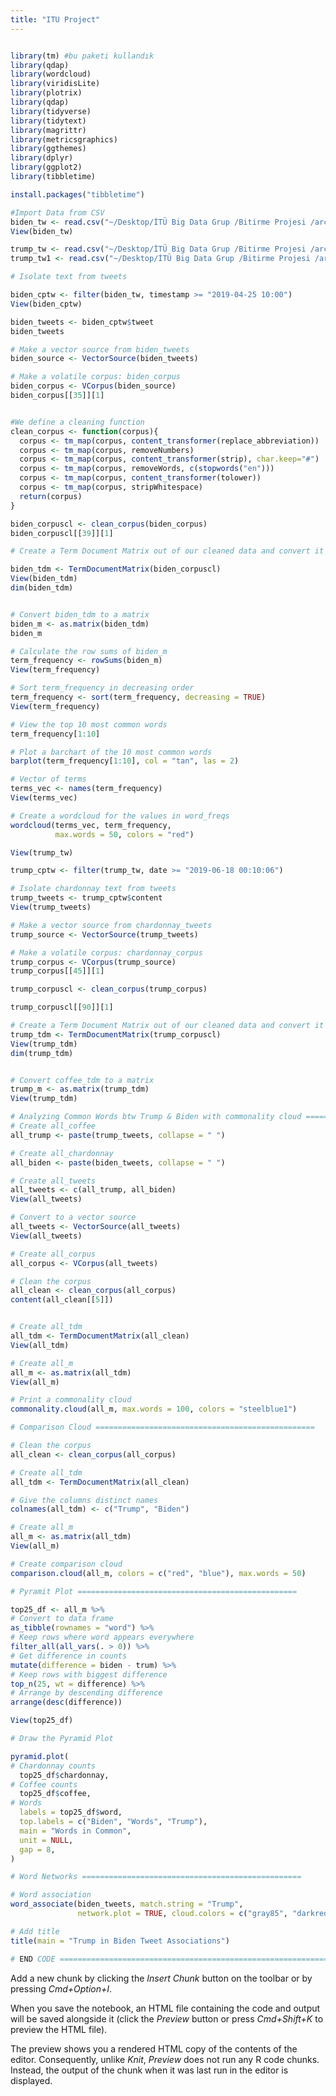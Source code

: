 ```yaml
---
title: "ITU Project"
---
```


```r
```


```r
library(tm) #bu paketi kullandık
library(qdap) 
library(wordcloud)
library(viridisLite)
library(plotrix)
library(qdap)
library(tidyverse)
library(tidytext)
library(magrittr)
library(metricsgraphics)
library(ggthemes)
library(dplyr)
library(ggplot2)
library(tibbletime)

install.packages("tibbletime")

```


```r

#Import Data from CSV
biden_tw <- read.csv("~/Desktop/İTÜ Big Data Grup /Bitirme Projesi /archive/JoeBidenTweets.csv", stringsAsFactors = FALSE)
View(biden_tw)

trump_tw <- read.csv("~/Desktop/İTÜ Big Data Grup /Bitirme Projesi /archive/realdonaldtrump.csv", stringsAsFactors = FALSE)
trump_tw1 <- read.csv("~/Desktop/İTÜ Big Data Grup /Bitirme Projesi /archive/trumptweets.csv", stringsAsFactors = FALSE)
```

```r
# Isolate text from tweets

biden_cptw <- filter(biden_tw, timestamp >= "2019-04-25 10:00")
View(biden_cptw)

biden_tweets <- biden_cptw$tweet
biden_tweets

# Make a vector source from biden_tweets
biden_source <- VectorSource(biden_tweets)

# Make a volatile corpus: biden_corpus
biden_corpus <- VCorpus(biden_source)
biden_corpus[[35]][1]


#We define a cleaning function
clean_corpus <- function(corpus){
  corpus <- tm_map(corpus, content_transformer(replace_abbreviation))
  corpus <- tm_map(corpus, removeNumbers)
  corpus <- tm_map(corpus, content_transformer(strip), char.keep="#")
  corpus <- tm_map(corpus, removeWords, c(stopwords("en")))
  corpus <- tm_map(corpus, content_transformer(tolower))
  corpus <- tm_map(corpus, stripWhitespace)
  return(corpus)
}

biden_corpuscl <- clean_corpus(biden_corpus)
biden_corpuscl[[39]][1]

# Create a Term Document Matrix out of our cleaned data and convert it to a Matrix

biden_tdm <- TermDocumentMatrix(biden_corpuscl)
View(biden_tdm)
dim(biden_tdm)


# Convert biden_tdm to a matrix
biden_m <- as.matrix(biden_tdm)
biden_m

```

```r
# Calculate the row sums of biden_m
term_frequency <- rowSums(biden_m)
View(term_frequency)

# Sort term_frequency in decreasing order
term_frequency <- sort(term_frequency, decreasing = TRUE)
View(term_frequency)

# View the top 10 most common words
term_frequency[1:10]

# Plot a barchart of the 10 most common words
barplot(term_frequency[1:10], col = "tan", las = 2)

```


```r
# Vector of terms
terms_vec <- names(term_frequency)
View(terms_vec)

# Create a wordcloud for the values in word_freqs
wordcloud(terms_vec, term_frequency, 
          max.words = 50, colors = "red")
```


```r
View(trump_tw)

trump_cptw <- filter(trump_tw, date >= "2019-06-18 00:10:06")

# Isolate chardonnay text from tweets
trump_tweets <- trump_cptw$content
View(trump_tweets)

# Make a vector source from chardonnay_tweets
trump_source <- VectorSource(trump_tweets)

# Make a volatile corpus: chardonnay_corpus
trump_corpus <- VCorpus(trump_source)
trump_corpus[[45]][1]

trump_corpuscl <- clean_corpus(trump_corpus)

trump_corpuscl[[90]][1]

# Create a Term Document Matrix out of our cleaned data and convert it to a Matrix
trump_tdm <- TermDocumentMatrix(trump_corpuscl)
View(trump_tdm)
dim(trump_tdm)


# Convert coffee_tdm to a matrix
trump_m <- as.matrix(trump_tdm)
View(trump_tdm)
```


```r


# Analyzing Common Words btw Trump & Biden with commonality cloud =================================================
# Create all_coffee
all_trump <- paste(trump_tweets, collapse = " ")

# Create all_chardonnay
all_biden <- paste(biden_tweets, collapse = " ")

# Create all_tweets
all_tweets <- c(all_trump, all_biden)
View(all_tweets)

# Convert to a vector source
all_tweets <- VectorSource(all_tweets)
View(all_tweets)

# Create all_corpus
all_corpus <- VCorpus(all_tweets)

# Clean the corpus
all_clean <- clean_corpus(all_corpus)
content(all_clean[[5]])


# Create all_tdm
all_tdm <- TermDocumentMatrix(all_clean)
View(all_tdm)

# Create all_m
all_m <- as.matrix(all_tdm)
View(all_m)

# Print a commonality cloud
commonality.cloud(all_m, max.words = 100, colors = "steelblue1")

# Comparison Cloud =================================================

# Clean the corpus
all_clean <- clean_corpus(all_corpus)

# Create all_tdm
all_tdm <- TermDocumentMatrix(all_clean)

# Give the columns distinct names
colnames(all_tdm) <- c("Trump", "Biden")

# Create all_m
all_m <- as.matrix(all_tdm)
View(all_m)

# Create comparison cloud
comparison.cloud(all_m, colors = c("red", "blue"), max.words = 50)

```

```r
# Pyramit Plot =================================================

top25_df <- all_m %>%
# Convert to data frame
as_tibble(rownames = "word") %>%
# Keep rows where word appears everywhere
filter_all(all_vars(. > 0)) %>% 
# Get difference in counts
mutate(difference = biden - trum) %>%
# Keep rows with biggest difference
top_n(25, wt = difference) %>% 
# Arrange by descending difference
arrange(desc(difference))

View(top25_df)

# Draw the Pyramid Plot

pyramid.plot(
# Chardonnay counts
  top25_df$chardonnay,
# Coffee counts
  top25_df$coffee,
# Words
  labels = top25_df$word,
  top.labels = c("Biden", "Words", "Trump"),
  main = "Words in Common",
  unit = NULL,
  gap = 8,
)
```


```r

# Word Networks =================================================

# Word association
word_associate(biden_tweets, match.string = "Trump", 
               network.plot = TRUE, cloud.colors = c("gray85", "darkred"))

# Add title
title(main = "Trump in Biden Tweet Associations")

# END CODE ==================================================================================================
```


Add a new chunk by clicking the *Insert Chunk* button on the toolbar or by pressing *Cmd+Option+I*.

When you save the notebook, an HTML file containing the code and output will be saved alongside it (click the *Preview* button or press *Cmd+Shift+K* to preview the HTML file). 

The preview shows you a rendered HTML copy of the contents of the editor. Consequently, unlike *Knit*, *Preview* does not run any R code chunks. Instead, the output of the chunk when it was last run in the editor is displayed.

